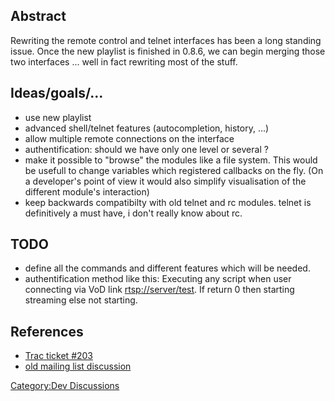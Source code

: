 ==Abstract==
Rewriting the remote control and telnet interfaces has been a long standing issue. Once the new playlist is finished in 0.8.6, we can begin merging those two interfaces ... well in fact rewriting most of the stuff.

==Ideas/goals/...==
* use new playlist
* advanced shell/telnet features (autocompletion, history, ...)
* allow multiple remote connections on the interface
* authentification: should we have only one level or several ?
* make it possible to "browse" the modules like a file system. This would be usefull to change variables which registered callbacks on the fly. (On a developer's point of view it would also simplify visualisation of the different module's interaction)
* keep backwards compatibilty with old telnet and rc modules. telnet is definitively a must have, i don't really know about rc.

==TODO==
* define all the commands and different features which will be needed.
* authentification method like this: Executing any script when user connecting via VoD link rtsp://server/test. If return 0 then starting streaming else not starting.

==References==
* [https://trac.videolan.org/vlc/ticket/203 Trac ticket #203]
* [http://www.via.ecp.fr/via/ml/vlc-devel/2005-04/msg00069.html old mailing list discussion]

[[Category:Dev Discussions]]